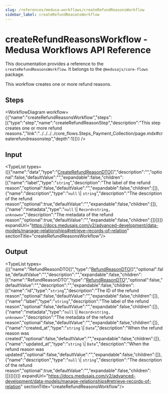 ```yaml
---
slug: /references/medusa-workflows/createRefundReasonsWorkflow
sidebar_label: createRefundReasonsWorkflow
---
```



# createRefundReasonsWorkflow - Medusa Workflows API Reference

This documentation provides a reference to the `createRefundReasonsWorkflow`. It belongs to the `@medusajs/core-flows` package.

This workflow creates one or more refund reasons.

## Steps

<WorkflowDiagram workflow={{"name":"createRefundReasonsWorkflow","steps":[{"type":"step","name":"createRefundReasonStep","description":"This step creates one or more refund reasons.","link":"../../../../core_flows.Steps_Payment_Collection/page.mdx#createrefundreasonstep","depth":1}]}} />

## Input

<TypeList types={[{"name":"data","type":"[CreateRefundReasonDTO](../../../../../payment/interfaces/payment.CreateRefundReasonDTO/page.mdx)[]","description":"","optional":false,"defaultValue":"","expandable":false,"children":[{"name":"label","type":"`string`","description":"The label of the refund reason","optional":false,"defaultValue":"","expandable":false,"children":[]},{"name":"description","type":"`null` \\| `string`","description":"The description of the refund reason","optional":true,"defaultValue":"","expandable":false,"children":[]},{"name":"metadata","type":"`null` \\| `Record<string, unknown>`","description":"The metadata of the refund reason","optional":true,"defaultValue":"","expandable":false,"children":[]}]}]} expandUrl="https://docs.medusajs.com/v2/advanced-development/data-models/manage-relationships#retrieve-records-of-relation" sectionTitle="createRefundReasonsWorkflow"/>

## Output

<TypeList types={[{"name":"RefundReasonDTO[]","type":"[RefundReasonDTO](../../../../../payment/interfaces/payment.RefundReasonDTO/page.mdx)[]","optional":false,"defaultValue":"","description":"","expandable":false,"children":[{"name":"RefundReasonDTO","type":"[RefundReasonDTO](../../../../../payment/interfaces/payment.RefundReasonDTO/page.mdx)","optional":false,"defaultValue":"","description":"","expandable":false,"children":[{"name":"id","type":"`string`","description":"The ID of the refund reason","optional":false,"defaultValue":"","expandable":false,"children":[]},{"name":"label","type":"`string`","description":"The label of the refund reason","optional":false,"defaultValue":"","expandable":false,"children":[]},{"name":"metadata","type":"`null` \\| `Record<string, unknown>`","description":"The metadata of the refund reason","optional":false,"defaultValue":"","expandable":false,"children":[]},{"name":"created_at","type":"`string` \\| `Date`","description":"When the refund reason was created","optional":false,"defaultValue":"","expandable":false,"children":[]},{"name":"updated_at","type":"`string` \\| `Date`","description":"When the refund reason was updated","optional":false,"defaultValue":"","expandable":false,"children":[]},{"name":"description","type":"`null` \\| `string`","description":"The description of the refund reason","optional":true,"defaultValue":"","expandable":false,"children":[]}]}]}]} expandUrl="https://docs.medusajs.com/v2/advanced-development/data-models/manage-relationships#retrieve-records-of-relation" sectionTitle="createRefundReasonsWorkflow"/>
